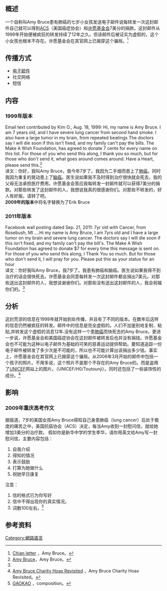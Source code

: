 {{lead section|time=2015-01-27T04:01:29+00:00}}
{{orphan|time=2015-01-27T03:49:33+00:00}}
== 概述 ==
一个自称叫Amy Bruce患有肺癌的七岁小女孩发送电子邮件说每转发一次这封邮件自己就可以得到[[ACS|ACS]]（美国癌症协会）和[[许愿基金会|许愿基金会]]7美分的捐款。这封邮件从1999年开始便被疯狂的转发持续了12年之久。但该邮件后被证实为虚假的，这个小女孩也根本不存在。许愿基金会在其官网上已揭穿这个骗局。<ref name="Amy Bruce">[http://urbanlegends.about.com/library/blamybruce.htm Chian letter     ] {{Wayback|url=http://urbanlegends.about.com/library/blamybruce.htm |date=20170222174341 }}，Amy Bruce。</ref>

== 传播方式 ==
* [[电子邮件|电子邮件]]
* 社交网络
* 短信

== 内容 ==
=== 1999年版本 ===
Email text contributed by Kim O., Aug. 18, 1999:
Hi, my name is Amy Bruce. I am 7 years old, and I have severe lung cancer from second hand smoke. I also have a large tumor in my brain, from repeated beatings The doctors say I will die soon if this isn't fixed, and my family can't pay the bills. The Make A Wish Foundation, has agreed to donate 7 cents for every name on this list. 
For those of you who send this along, I thank you so much, but for those who don't send it, what goes around comes around. Have a Heart, please send this.<ref name="Chian letter">[http://www.snopes.com/inboxer/medical/amybruce.asp Amy Bruce]，Amy Bruce。</ref><br />
译文：你好，我叫Amy Bruce，我今年7岁了。我因为二手烟而患上了[[肺癌|肺癌]]。同时我因为重复的晃动患上了[[脑癌|脑癌]]。医生说如果我不及时得到治疗很快就会死去，我的父母无法承担医疗费用。许愿基金会答应我每转发一封邮件就可以获得7美分的捐款。对那些转发了这封邮件的人，我想说我真的很感谢你们。对那些不转发的，好人有好报。请转了吧。<br />
'''2009年的版本'''中将名字替换为了Erik Bruce
=== 2011年版本 ===
Facebook wall posting dated Sep. 21, 2011:
7yr old with Cancer, from Rosebush, MI ....Hi my name is Amy Bruce, I am 7yrs old and I have a large tumor on my brain and severe lung cancer. The doctors say I will die soon if this isn't fixed, and my family can't pay the bill's. The Make A Wish Foundation has agreed to donate $7 for every time this message is sent on. For those of you who send this along, I Thank You so much. But for those who don't send it, I will pray for you. Please put this as your status for an hour<br />

译文：你好我叫Amy Bruce，我7岁了。我患有肺癌和脑癌。医生说如果我得不到治疗的话会很快死去。许愿基金会同意每转发一次这封邮件都会捐出7美元。对那些送出这封邮件的人，我想说谢谢你们。对那些没有送出这封邮件的人，我会祝福你们的。<ref name="Chian letter" /><br />

== 分析 ==
这封荒谬的信息在1999年就开始到处传播，并且有了不同的版本。在数年后这样的信息仍然被疯狂的转发。邮件中的信息是完全虚假的。人们不加鉴别地复制、粘贴,并转发这个虚假的消息12年.没有这样一个患[[肺癌|肺癌]]而快死去的Amy Bruce。更进一步说，许愿基金会和美国癌症协会在这封邮件被转发后也并没有捐钱。许愿基金会也不可能为这种以电子邮件为基础的可笑的慈善运动提供帮助。要知道追踪一份电子邮件被转发了多少次是不可能的，所以也不可能计算出该捐出多少钱。事实上，许愿基金会在其官网上已揭穿这个骗局。从2006年3月开始的邮件中包括一个孩子的照片。不用多说，这个照片不是那个不存在的Amy Bruce的。而是盗用了[[UNICEF|UNICEF]]网站上的图片。（UNICEF/H0/Toutounji）。同时还包括了一些装饰性的成分。<ref name="Amy Bruce Charity Hoax Revisited">[http://www.hoax-slayer.com/amy-bruce-revisited.shtml Amy Bruce Charity Hoax Revisited] {{Wayback|url=http://www.hoax-slayer.com/amy-bruce-revisited.shtml |date=20180221025418 }}，Amy Bruce Charity Hoax Revisited。</ref>

== 影响 ==
=== 2009年重庆高考作文 === 
据报道，7岁的美国女孩Amy Bruce得知自己身患肺癌（lung cancer）后处于极度的痛苦之中，美国抗癌协会（ACS）决定，每当Amy收到一封慰问信，就给她增加3美分的治疗款。
假如你是新华中学的学生李华，请你用英文给Amy写一封慰问信，主要内容包括：

#自我介绍
#得知的情况
#表示鼓励
#打算为她做什么
#祝她早日康复
注意：
#信的格式已为你写好
#信中不得出现你的真实情况。
#词数100左右。<ref name="PEP">[http://www.pep.com.cn/ge/jszx/spzy/gkzw/201209/t20120913_1137988.htm GAOKAO] {{Wayback|url=http://www.pep.com.cn/ge/jszx/spzy/gkzw/201209/t20120913_1137988.htm |date=20160305033109 }}，composition。</ref>

== 参考资料 ==
{{reflist}}

[[Category:網路謠言|Category:網路謠言]]